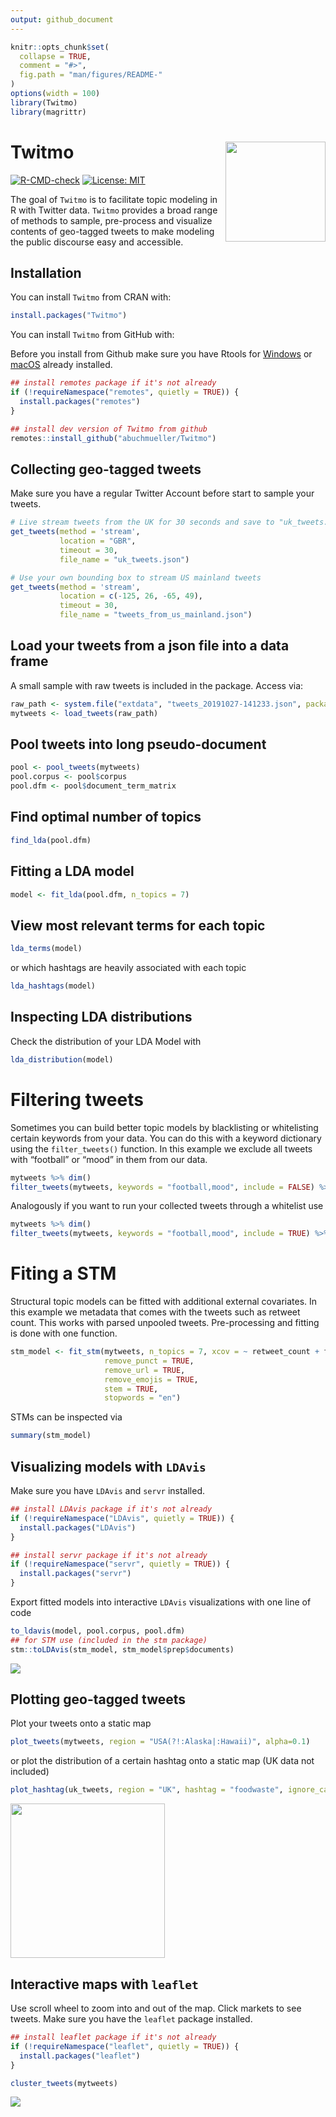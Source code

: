 ```yaml
---
output: github_document
---
```


```r
knitr::opts_chunk$set(
  collapse = TRUE,
  comment = "#>",
  fig.path = "man/figures/README-"
)
options(width = 100)
library(Twitmo)
library(magrittr)
```

# Twitmo <img src="man/figures/hexSticker.png" width="160px" align="right"/>

<!-- badges: start -->

[![R-CMD-check](https://github.com/abuchmueller/Twitmo/workflows/R-CMD-check/badge.svg)](https://github.com/abuchmueller/Twitmo/actions) [![License: MIT](https://img.shields.io/badge/License-MIT-yellow.svg)](https://opensource.org/licenses/MIT)

<!-- badges: end -->

The goal of `Twitmo` is to facilitate topic modeling in R with Twitter data. `Twitmo` provides a broad range of methods to sample, pre-process and visualize contents of geo-tagged tweets to make modeling the public discourse easy and accessible.

## Installation

You can install `Twitmo` from CRAN with:

```r
install.packages("Twitmo")
```

You can install `Twitmo` from GitHub with:

Before you install from Github make sure you have Rtools for [Windows](https://cran.r-project.org/bin/windows/Rtools/ "Rtools for Windows (CRAN)") or [macOS](https://thecoatlessprofessor.com/programming/cpp/r-compiler-tools-for-rcpp-on-macos/ "Rtools for macOS") already installed.

```r
## install remotes package if it's not already
if (!requireNamespace("remotes", quietly = TRUE)) {
  install.packages("remotes")
}

## install dev version of Twitmo from github
remotes::install_github("abuchmueller/Twitmo")
```

## Collecting geo-tagged tweets

Make sure you have a regular Twitter Account before start to sample your tweets.

```r
# Live stream tweets from the UK for 30 seconds and save to "uk_tweets.json" in current working directory
get_tweets(method = 'stream', 
           location = "GBR", 
           timeout = 30, 
           file_name = "uk_tweets.json")

# Use your own bounding box to stream US mainland tweets
get_tweets(method = 'stream', 
           location = c(-125, 26, -65, 49), 
           timeout = 30,
           file_name = "tweets_from_us_mainland.json")
```

## Load your tweets from a json file into a data frame

A small sample with raw tweets is included in the package. Access via:

```r
raw_path <- system.file("extdata", "tweets_20191027-141233.json", package = "Twitmo")
mytweets <- load_tweets(raw_path)
```

## Pool tweets into long pseudo-document

```r
pool <- pool_tweets(mytweets)
pool.corpus <- pool$corpus
pool.dfm <- pool$document_term_matrix
```

## Find optimal number of topics

```r
find_lda(pool.dfm)
```

## Fitting a LDA model

```r
model <- fit_lda(pool.dfm, n_topics = 7)
```

## View most relevant terms for each topic

```r
lda_terms(model)
```

or which hashtags are heavily associated with each topic

```r
lda_hashtags(model)
```

## Inspecting LDA distributions

Check the distribution of your LDA Model with

```r
lda_distribution(model)
```

# Filtering tweets

Sometimes you can build better topic models by blacklisting or whitelisting certain keywords from your data. You can do this with a keyword dictionary using the `filter_tweets()` function. In this example we exclude all tweets with "football" or "mood" in them from our data.

```r
mytweets %>% dim()
filter_tweets(mytweets, keywords = "football,mood", include = FALSE) %>% dim()
```

Analogously if you want to run your collected tweets through a whitelist use

```r
mytweets %>% dim()
filter_tweets(mytweets, keywords = "football,mood", include = TRUE) %>% dim()
```

# Fiting a STM

Structural topic models can be fitted with additional external covariates. In this example we metadata that comes with the tweets such as retweet count. This works with parsed unpooled tweets. Pre-processing and fitting is done with one function.

```r
stm_model <- fit_stm(mytweets, n_topics = 7, xcov = ~ retweet_count + followers_count + reply_count + quote_count + favorite_count,
                     remove_punct = TRUE,
                     remove_url = TRUE,
                     remove_emojis = TRUE,
                     stem = TRUE,
                     stopwords = "en")
```

STMs can be inspected via

```r
summary(stm_model)
```

## Visualizing models with `LDAvis`

Make sure you have `LDAvis` and `servr` installed.

```r
## install LDAvis package if it's not already
if (!requireNamespace("LDAvis", quietly = TRUE)) {
  install.packages("LDAvis")
}

## install servr package if it's not already
if (!requireNamespace("servr", quietly = TRUE)) {
  install.packages("servr")
}
```

Export fitted models into interactive `LDAvis` visualizations with one line of code

```r
to_ldavis(model, pool.corpus, pool.dfm)
## for STM use (included in the stm package)
stm::toLDAvis(stm_model, stm_model$prep$documents)
```

![](man/figures/to_ldavis.png)

## Plotting geo-tagged tweets

Plot your tweets onto a static map

```r
plot_tweets(mytweets, region = "USA(?!:Alaska|:Hawaii)", alpha=0.1)
```

or plot the distribution of a certain hashtag onto a static map (UK data not included)

```r
plot_hashtag(uk_tweets, region = "UK", hashtag = "foodwaste", ignore_case=TRUE, alpha=0.2)
```

<img src="man/figures/ht_map_uk.png" width="247"/>

## Interactive maps with `leaflet`

Use scroll wheel to zoom into and out of the map. Click markets to see tweets. Make sure you have the `leaflet` package installed.

```r
## install leaflet package if it's not already
if (!requireNamespace("leaflet", quietly = TRUE)) {
  install.packages("leaflet")
}

cluster_tweets(mytweets)
```

![](man/figures/leaflet_us.png)
